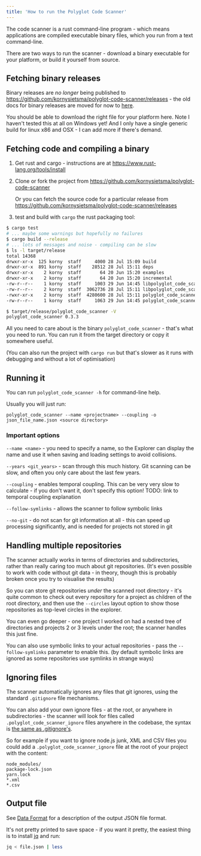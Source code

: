 ```yaml
---
title: 'How to run the Polyglot Code Scanner'
---
```


The code scanner is a rust command-line program - which means applications are compiled executable binary files, which you run from a text command-line.

There are two ways to run the scanner - download a binary executable for your platform, or build it yourself from source.

## Fetching binary releases

Binary releases are _no longer_ being published to <https://github.com/kornysietsma/polyglot-code-scanner/releases>  - the old docs for binary releases are moved for now to [here](/tools/scanner/binaries-howto/).

You should be able to download the right file for your platform here.  Note I haven't tested this at all on Windows yet!  And I only have a single generic build for linux x86 and OSX - I can add more if there's demand.

## Fetching code and compiling a binary

1. Get rust and cargo - instructions are at <https://www.rust-lang.org/tools/install>
2. Clone or fork the project from <https://github.com/kornysietsma/polyglot-code-scanner>
  
    Or you can fetch the source code for a particular release from <https://github.com/kornysietsma/polyglot-code-scanner/releases>
3. test and build with `cargo` the rust packaging tool:

```sh
$ cargo test
# ... maybe some warnings but hopefully no failures
$ cargo build --release
# ... lots of messages and noise - compiling can be slow
$ ls -l target/release
total 14368
drwxr-xr-x  125 korny  staff     4000 28 Jul 15:09 build
drwxr-xr-x  891 korny  staff    28512 28 Jul 15:11 deps
drwxr-xr-x    2 korny  staff       64 20 Jun 15:20 examples
drwxr-xr-x    2 korny  staff       64 20 Jun 15:20 incremental
-rw-r--r--    1 korny  staff     1003 29 Jun 14:45 libpolyglot_code_scanner.d
-rw-r--r--    2 korny  staff  3062736 28 Jul 15:11 libpolyglot_code_scanner.rlib
-rwxr-xr-x    2 korny  staff  4280600 28 Jul 15:11 polyglot_code_scanner
-rw-r--r--    1 korny  staff     1063 29 Jun 14:45 polyglot_code_scanner.d

$ target/release/polyglot_code_scanner -V
polyglot_code_scanner 0.3.3
```

All you need to care about is the binary `polyglot_code_scanner` - that's what you need to run.  You can run it from the target directory or copy it somewhere useful.

(You can also run the project with `cargo run` but that's slower as it runs with debugging and without a lot of optimisation)

## Running it

You can run `polyglot_code_scanner -h` for command-line help.

Usually you will just run:

`polyglot_code_scanner --name <projectname> --coupling -o json_file_name.json <source directory>`

### Important options

`--name <name>` - you need to specify a name, so the Explorer can display the name and use it when saving and loading settings to avoid collisions.

`--years <git_years>` - scan through this much history.  Git scanning can be slow, and often you only care about the last few years.

`--coupling` - enables temporal coupling.  This can be very very slow to calculate - if you don't want it, don't specify this option!  TODO: link to temporal coupling explanation

`--follow-symlinks` - allows the scanner to follow symbolic links

`--no-git` - do not scan for git information at all - this can speed up processing significantly, and is needed for projects not stored in git

## Handling multiple repositories

The scanner actually works in terms of directories and subdirectories, rather than really caring too much about git repositories.  (It's even possible to work with code without git data - in theory, though this is probably broken once you try to visualise the results)

So you can store git repositories _under_ the scanned root directory - it's quite common to check out every repository for a project as children of the root directory, and then use the `--circles` layout option to show those repositories as top-level circles in the explorer.

You can even go deeper - one project I worked on had a nested tree of directories and projects 2 or 3 levels under the root; the scanner handles this just fine.

You can also use symbolic links to your actual repositories - pass the `--follow-symlinks` parameter to enable this.  (by default symbolic links are ignored as some repositories use symlinks in strange ways)

## Ignoring files

The scanner automatically ignores any files that git ignores, using the standard `.gitignore` file mechanisms.

You can also add your own ignore files - at the root, or anywhere in subdirectories - the scanner will look for files called `.polyglot_code_scanner_ignore` files anywhere in the codebase, the syntax is [the same as .gitignore's](https://git-scm.com/docs/gitignore).

So for example if you want to ignore node.js junk, XML and CSV files you could add a `.polyglot_code_scanner_ignore` file at the root of your project with the content:

~~~
node_modules/
package-lock.json
yarn.lock
*.xml
*.csv
~~~

## Output file

See [Data Format](/tools/explorer/data-format) for a description of the output JSON file format.

It's not pretty printed to save space - if you want it pretty, the easiest thing is to install [jq](https://stedolan.github.io/jq/download/) and run:

```sh
jq < file.json | less
```
